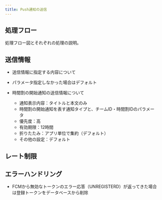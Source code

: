 ```yaml
---
title: Push通知の送信
---
```


## 処理フロー

処理フロー図とそれぞれの処理の説明。

## 送信情報

- 送信情報に指定する内容について
- パラメータ指定しなかった場合はデフォルト

- 時間割の開始通知の送信情報について
  - 通知表示内容：タイトルと本文のみ
  - 時間割の開始通知を表す通知タイプと、チームID・時間割IDのパラメータ
  - 優先度：高
  - 有効期限：12時間
  - 折りたたみ：アプリ単位で集約（デフォルト）
  - その他の設定：デフォルト

## レート制限

## エラーハンドリング

- FCMから無効なトークンのエラー応答（UNREGISTERD）が返ってきた場合は登録トークンをデータベースから削除
